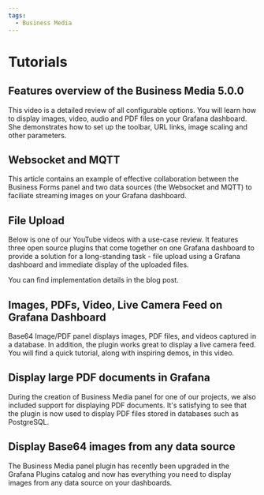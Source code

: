 ```yaml
---
tags:
  - Business Media
---
```



# Tutorials

## Features overview of the Business Media 5.0.0

This video is a detailed review of all configurable options. You will learn how to display images, video, audio and PDF files on your Grafana dashboard. She demonstrates how to set up the toolbar, URL links, image scaling and other parameters.

<Youtube
  id="hLMtsCWPOg8"
  title="Display images and PDF on Grafana using Business Media panel 5.0.0."
/>

## Websocket and MQTT

This article contains an example of effective collaboration between the Business Forms panel and two data sources (the Websocket and MQTT) to faciliate streaming images on your Grafana dashboard.

<BlogPost id="streaming-images-business-media-20240903" />

## File Upload

Below is one of our YouTube videos with a use-case review. It features three open source plugins that come together on one Grafana dashboard to provide a solution for a long-standing task - file upload using a Grafana dashboard and immediate display of the uploaded files.

<Youtube id="V4Sza0uDQNs" title="File Upload using Grafana dashboard." />

You can find implementation details in the blog post.

<BlogPost id="form-panel-file-upload-20240310" />

## Images, PDFs, Video, Live Camera Feed on Grafana Dashboard

Base64 Image/PDF panel displays images, PDF files, and videos captured in a database. In addition, the plugin works great to display a live camera feed. You will find a quick tutorial, along with inspiring demos, in this video.

<Youtube
  id="1_bgLSehjhg"
  title="Images, PDFs, Video, Live Camera Feed on Grafana Dashboard."
/>

## Display large PDF documents in Grafana

During the creation of Business Media panel for one of our projects, we also included support for displaying PDF documents. It's satisfying to see that the plugin is now used to display PDF files stored in databases such as PostgreSQL.

<BlogPost id="using-grafana-to-display-large-pdf-documents-weve-got-you-covered-4e654e8d4bce" />

## Display Base64 images from any data source

The Business Media panel plugin has recently been upgraded in the Grafana Plugins catalog and now has everything you need to display images from any data source on your dashboards.

<BlogPost id="display-base64-encoded-images-from-any-data-source-on-your-dashboard-398a99ba5b5e" />
